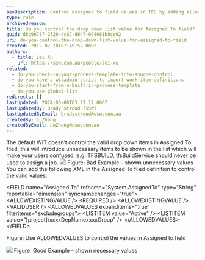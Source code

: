```yaml
---
seoDescription: Control assigned to field values in TFS by adding allowedvalues and valid user options in XML definition.
type: rule
archivedreason:
title: Do you control the drop down list value for Assigned To field?
guid: d8c9078f-2f20-4c87-8647-094081b8ce92
uri: do-you-control-the-drop-down-list-value-for-assigned-to-field
created: 2012-07-18T07:49:52.000Z
authors:
  - title: Lei Xu
    url: https://ssw.com.au/people/lei-xu
related:
  - do-you-check-in-your-process-template-into-source-control
  - do-you-have-a-witadmin-script-to-import-work-item-definitions
  - do-you-start-from-a-built-in-process-template
  - do-you-use-global-list
redirects: []
lastUpdated: 2024-06-08T03:27:17.000Z
lastUpdatedBy: Brady Stroud [SSW]
lastUpdatedByEmail: bradystroud@ssw.com.au
createdBy: LuZhang
createdByEmail: LuZhang@ssw.com.au
---
```


The default WIT doesn’t control the valid drop down items in Assigned To filed, this will introduce unnecessary items to be shown in the list which will make your users confused, e.g. TFSBUILD, tfsBuildService should never be used to assign a job.
![](UnnecessaryValue.png)
Figure: Bad Example – shown unnecessary values
You can add the following XML in the Assigned To filed definition to control the valid values:

&lt;FIELD name="Assigned To" refname="System.AssignedTo" type="String" reportable="dimension" syncnamechanges="true"&gt;
&lt;ALLOWEXISTINGVALUE /&gt;
&lt;REQUIRED /&gt;
&lt;ALLOWEXISTINGVALUE /&gt;
&lt;VALIDUSER /&gt;
&lt;ALLOWEDVALUES expanditems="true" filteritems="excludegroups"&gt;
&lt;LISTITEM value="Active" /&gt;
&lt;LISTITEM value="[project]\xxxxDepNamexxxxGroup" /&gt;
&lt;/ALLOWEDVALUES&gt;
&lt;/FIELD&gt;

Figure: Use ALLOWEDVALUES to control the values in Assigned to field

![](ShowNecessaryUser.png)
Figure: Good Example – shown necessary values
